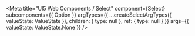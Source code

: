 
<Meta
  title="UI5 Web Components / Select"
  component={Select}
  subcomponents={{ Option }}
  argTypes={{
    ...createSelectArgTypes({ valueState: ValueState }),
    children: {
      type: null
    },
    ref: {
      type: null
    }
  }}
  args={{
    valueState: ValueState.None
  }}
/>

<Title />
<Subtitle />
<Description />

<Canvas>
  <Story name="Default">
    {(props) => (
      <Select disabled={props.disabled} name={props.name} valueState={props.valueState} onChange={props.onChange}>
        <Option>Option 1</Option>
        <Option>Option 2</Option>
        <Option>Option 3</Option>
        <Option>Option 4</Option>
        <Option>Option 5</Option>
      </Select>
    )}
  </Story>
</Canvas>

<ArgsTable story="." of="." />

## Recipes

### Get the ID of the selected item with `onChange`

With the help of the HTML5 `data-` API you can define any primitive value (like numbers, strings)
as an attribute on an element.
This data will be available on the `onChange` event as part of the `dataset` object of the `selectedOption`:

```jsx
const data = [
  { id: 1, text: 'Option 1' },
  { id: 2, text: 'Option 2' }
];

const onChange = (event) => {
  // event.detail.selectedOption is a reference to the selected HTML Element
  // dataset contains all attributes that were passed with the data- prefix.
  console.log(event.detail.selectedOption.dataset.id);
};

<Select onChange={onChange}>
  {data.map((item) => (
    <Option key={item.id} data-id={item.id}>
      {item.text}
    </Option>
  ))}
</Select>;
```
